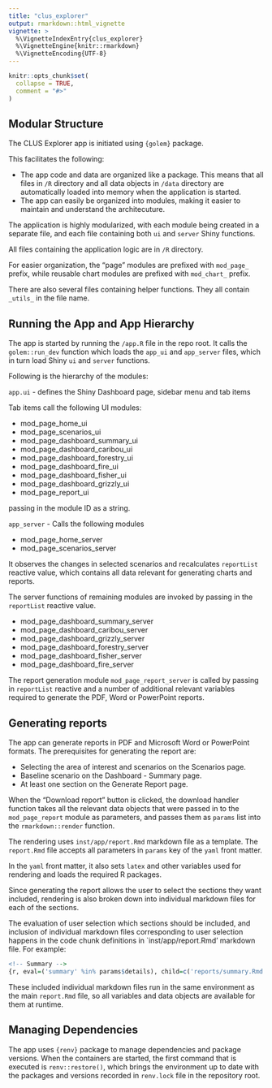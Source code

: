 ```yaml
---
title: "clus_explorer"
output: rmarkdown::html_vignette
vignette: >
  %\VignetteIndexEntry{clus_explorer}
  %\VignetteEngine{knitr::rmarkdown}
  %\VignetteEncoding{UTF-8}
---
```


```r
knitr::opts_chunk$set(
  collapse = TRUE,
  comment = "#>"
)
```

## Modular Structure
The CLUS Explorer app is initiated using `{golem}` package.

This facilitates the following:

- The app code and data are organized like a package. This means that all
files in `/R` directory and all data objects in `/data` directory are automatically
loaded into memory when the application is started.
- The app can easily be organized into modules, making it easier to maintain and 
understand the architecuture.

The application is highly modularized, with each module being created in a separate file,
and each file containing both `ui` and `server` Shiny functions. 

All files containing the application logic are in `/R` directory.

For easier organization, the "page" modules are prefixed with `mod_page_` prefix, 
while reusable chart modules are prefixed with `mod_chart_` prefix. 

There are also several files containing helper functions. They all contain `_utils_`
in the file name.

## Running the App and App Hierarchy

The app is started by running the `/app.R` file in the repo root. It calls the `golem::run_dev` 
function which loads the `app_ui` and `app_server` files, which in turn load Shiny `ui` 
and `server` functions.

Following is the hierarchy of the modules:

`app.ui` - defines the Shiny Dashboard page, sidebar menu and tab items

Tab items call the following UI modules:

- mod_page_home_ui
- mod_page_scenarios_ui
- mod_page_dashboard_summary_ui
- mod_page_dashboard_caribou_ui
- mod_page_dashboard_forestry_ui
- mod_page_dashboard_fire_ui
- mod_page_dashboard_fisher_ui
- mod_page_dashboard_grizzly_ui
- mod_page_report_ui

passing in the module ID as a string.

`app_server` - Calls the following modules

- mod_page_home_server
- mod_page_scenarios_server

It observes the changes in selected scenarios and recalculates `reportList`
reactive value, which contains all data relevant for generating charts and reports.

The server functions of remaining modules are invoked by passing in the `reportList`
reactive value.

- mod_page_dashboard_summary_server
- mod_page_dashboard_caribou_server
- mod_page_dashboard_grizzly_server
- mod_page_dashboard_forestry_server
- mod_page_dashboard_fisher_server
- mod_page_dashboard_fire_server

The report generation module `mod_page_report_server` is called by passing in 
`reportList` reactive and a number of additional relevant variables required to generate the PDF, Word or
PowerPoint reports.

## Generating reports

The app can generate reports in PDF and Microsoft Word or PowerPoint formats. 
The prerequisites for generating the report are:

- Selecting the area of interest and scenarios on the Scenarios page.
- Baseline scenario on the Dashboard - Summary page.
- At least one section on the Generate Report page.

When the "Download report" button is clicked, the download handler function takes 
all the relevant data objects that were passed in to the `mod_page_report` module 
as parameters, and passes them as `params` list into the `rmarkdown::render` function.

The rendering uses `inst/app/report.Rmd` markdown file as a template. The `report.Rmd` file
accepts all parameters in `params` key of the `yaml` front matter.

In the `yaml` front matter, it also sets `latex` and other variables used for rendering
and loads the required R packages.

Since generating the report allows the user to select the sections they want included,
rendering is also broken down into individual markdown files for each of the sections.

The evaluation of user selection which sections should be included, and inclusion of 
individual markdown files corresponding to user selection happens in the code chunk 
definitions in `inst/app/report.Rmd' markdown file. For example:

```r
<!-- Summary -->
{r, eval=('summary' %in% params$details), child=c('reports/summary.Rmd')}
```

These included individual markdown files run in the same environment as the main 
`report.Rmd` file, so all variables and data objects are available for them at runtime.

## Managing Dependencies

The app uses `{renv}` package to manage dependencies and package versions. When the 
containers are started, the first command that is executed is `renv::restore()`,
which brings the environment up to date with the packages and versions
recorded in `renv.lock` file in the repository root.
